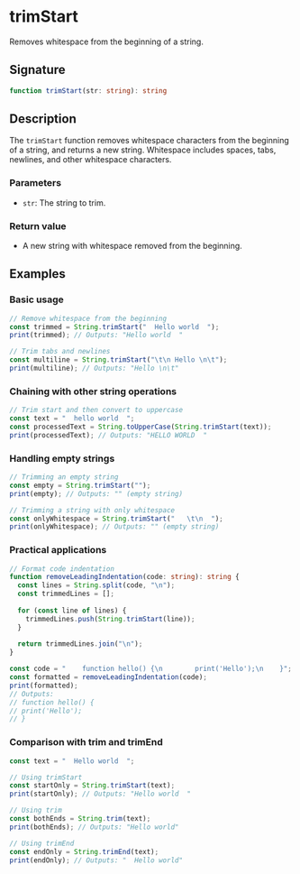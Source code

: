 # trimStart

Removes whitespace from the beginning of a string.

## Signature

```ts
function trimStart(str: string): string
```

## Description

The `trimStart` function removes whitespace characters from the beginning of a string, and returns a new string. Whitespace includes spaces, tabs, newlines, and other whitespace characters.

### Parameters
- `str`: The string to trim.

### Return value
- A new string with whitespace removed from the beginning.

## Examples

### Basic usage

```ts
// Remove whitespace from the beginning
const trimmed = String.trimStart("  Hello world  ");
print(trimmed); // Outputs: "Hello world  "

// Trim tabs and newlines
const multiline = String.trimStart("\t\n Hello \n\t");
print(multiline); // Outputs: "Hello \n\t"
```

### Chaining with other string operations

```ts
// Trim start and then convert to uppercase
const text = "  hello world  ";
const processedText = String.toUpperCase(String.trimStart(text));
print(processedText); // Outputs: "HELLO WORLD  "
```

### Handling empty strings

```ts
// Trimming an empty string
const empty = String.trimStart("");
print(empty); // Outputs: "" (empty string)

// Trimming a string with only whitespace
const onlyWhitespace = String.trimStart("   \t\n  ");
print(onlyWhitespace); // Outputs: "" (empty string)
```

### Practical applications

```ts
// Format code indentation
function removeLeadingIndentation(code: string): string {
  const lines = String.split(code, "\n");
  const trimmedLines = [];
  
  for (const line of lines) {
    trimmedLines.push(String.trimStart(line));
  }
  
  return trimmedLines.join("\n");
}

const code = "    function hello() {\n        print('Hello');\n    }";
const formatted = removeLeadingIndentation(code);
print(formatted);
// Outputs:
// function hello() {
// print('Hello');
// }
```

### Comparison with trim and trimEnd

```ts
const text = "  Hello world  ";

// Using trimStart
const startOnly = String.trimStart(text);
print(startOnly); // Outputs: "Hello world  "

// Using trim
const bothEnds = String.trim(text);
print(bothEnds); // Outputs: "Hello world"

// Using trimEnd
const endOnly = String.trimEnd(text);
print(endOnly); // Outputs: "  Hello world"
```